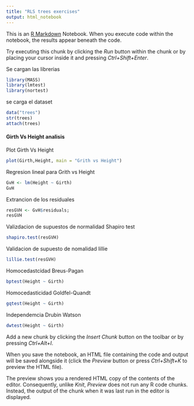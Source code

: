 ```yaml
---
title: "RLS trees exercises"
output: html_notebook
---
```


This is an [R Markdown](http://rmarkdown.rstudio.com) Notebook. When you execute code within the notebook, the results appear beneath the code. 

Try executing this chunk by clicking the *Run* button within the chunk or by placing your cursor inside it and pressing *Ctrl+Shift+Enter*. 

Se cargan las librerias

```r
library(MASS)
library(lmtest)
library(nortest)

```

se carga el dataset
```r

data("trees")
str(trees)
attach(trees)

```
#### Girth Vs Height analisis 

Plot Girth Vs Height
```r

plot(Girth,Height, main = "Grith vs Height")

```
Regresion lineal para Grith vs Height

```r

GvH <- lm(Height ~ Girth)
GvH
```

Extrancion de los residuales

```r

resGVH <- GvH$residuals;
resGVH

```
Valizdacion de supuestos de normalidad Shapiro test
```r

shapiro.test(resGVH)

```
Validacion de supuesto de nomalidad lillie

```r

lillie.test(resGVH)

```
Homocedastcidad Breus-Pagan
```r

bptest(Height ~ Girth)

```
Homocedasticidad Goldfel-Quandt
```r

gqtest(Height ~ Girth)
```
Independemcia Drubin Watson

```r

dwtest(Height ~ Girth)

```


Add a new chunk by clicking the *Insert Chunk* button on the toolbar or by pressing *Ctrl+Alt+I*.

When you save the notebook, an HTML file containing the code and output will be saved alongside it (click the *Preview* button or press *Ctrl+Shift+K* to preview the HTML file).

The preview shows you a rendered HTML copy of the contents of the editor. Consequently, unlike *Knit*, *Preview* does not run any R code chunks. Instead, the output of the chunk when it was last run in the editor is displayed.
